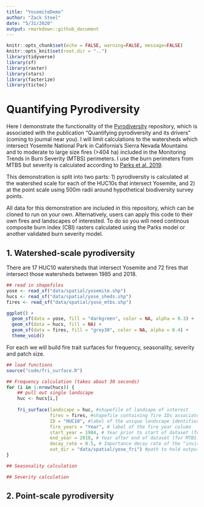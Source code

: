 ```yaml
---
title: "YosemiteDemo"
author: "Zack Steel"
date: "5/31/2020"
output: rmarkdown::github_document
---
```


```r
knitr::opts_chunk$set(echo = FALSE, warning=FALSE, message=FALSE)
knitr::opts_knit$set(root.dir = "..")
library(tidyverse)
library(sf)
library(raster)
library(stars)
library(fasterize)
library(tictoc)
```

# Quantifying Pyrodiversity  

Here I demonstrate the functionality of the [Pyrodiversity](https://github.com/zacksteel/pyrodiversity) repository, which is associated with the publication "Quantifying pyrodiversity and its drivers" (coming to journal near you). I will limit calculations to the watersheds which intersect Yosemite National Park in California's Sierra Nevada Mountains and to moderate to large size fires (>404 ha) included in the Monitoring Trends in Burn Severity (MTBS) perimeters. I use the burn perimeters from MTBS but severity is calculated according to [Parks et al. 2019](https://www.mdpi.com/2072-4292/11/14/1735).   

This demonstration is split into two parts: 1) pyrodiversity is calculated at the watershed scale for each of the HUC10s that intersect Yosemite, and 2) at the point scale using 500m radii around hypothetical biodiversity survey points.  

All data for this demonstration are included in this repository, which can be cloned to run on your own. Alternatively, users can apply this code to their own fires and landscapes of interested. To do so you will need continous composite burn index (CBI) rasters calculated using the Parks model or another validated burn severity model.  

## 1. Watershed-scale pyrodiversity  

There are 17 HUC10 watersheds that intersect Yosemite and 72 fires that intersect those watersheds between 1985 and 2018.  


```r
## read in shapefiles
yose <- read_sf("data/spatial/yosemite.shp")
hucs <- read_sf("data/spatial/yose_sheds.shp")
fires <- read_sf("data/spatial/yose_mtbs.shp")

ggplot() +
  geom_sf(data = yose, fill = "darkgreen", color = NA, alpha = 0.3) +
  geom_sf(data = hucs, fill = NA) +
  geom_sf(data = fires, fill = "grey30", color = NA, alpha = 0.4) +
  theme_void()
```

For each we will build fire trait surfaces for frequency, seasonality, severity and patch size.  

```r
## load functions
source("code/fri_surface.R")

## Frequency calculation (takes about 30 seconds)
for (i in 1:nrow(hucs)) {
    ## pull out single landscape          
    huc <- hucs[i,]
    
    fri_surface(landscape = huc, #shapefile of landsape of interest
                fires = fires, #shapefile containing fire IDs associated with severity rasters
                ID = "HUC10", #label of the unique landscape identifier
                fire_years = "Year", # label of the fire year column
                start_year = 1984, # Year prior to start of dataset (for landsat: 1983)
                end_year = 2018, # Year after end of dataset (for MTBS: 2018)
                decay_rate = 0.5, # Importance decay rate of the "invisible mosaic", between [0,1)
                out_dir = "data/spatial/yose_fri") #path to hold output rasters
}

## Seasonality calculation

## Severity calculation

```


## 2. Point-scale pyrodiversity


